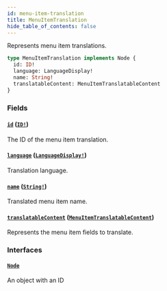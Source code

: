```yaml
---
id: menu-item-translation
title: MenuItemTranslation
hide_table_of_contents: false
---
```


Represents menu item translations.

```graphql
type MenuItemTranslation implements Node {
  id: ID!
  language: LanguageDisplay!
  name: String!
  translatableContent: MenuItemTranslatableContent
}
```

### Fields

#### [`id`](#) ([`ID!`](../../../developer/api-reference/scalars/id))

The ID of the menu item translation.

#### [`language`](#) ([`LanguageDisplay!`](../../../developer/api-reference/objects/language-display))

Translation language.

#### [`name`](#) ([`String!`](../../../developer/api-reference/scalars/string))

Translated menu item name.

#### [`translatableContent`](#) ([`MenuItemTranslatableContent`](../../../developer/api-reference/objects/menu-item-translatable-content))

Represents the menu item fields to translate.

### Interfaces

#### [`Node`](../../../developer/api-reference/interfaces/node)

An object with an ID
